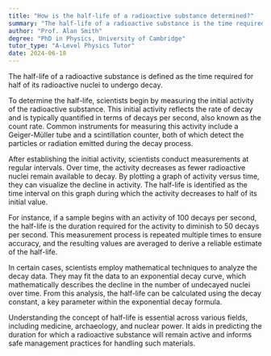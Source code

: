 ```yaml
---
title: "How is the half-life of a radioactive substance determined?"
summary: "The half-life of a radioactive substance is the time required for half of its nuclei to decay, serving as a key measurement in understanding its radioactive properties."
author: "Prof. Alan Smith"
degree: "PhD in Physics, University of Cambridge"
tutor_type: "A-Level Physics Tutor"
date: 2024-06-18
---
```


The half-life of a radioactive substance is defined as the time required for half of its radioactive nuclei to undergo decay.

To determine the half-life, scientists begin by measuring the initial activity of the radioactive substance. This initial activity reflects the rate of decay and is typically quantified in terms of decays per second, also known as the count rate. Common instruments for measuring this activity include a Geiger-Müller tube and a scintillation counter, both of which detect the particles or radiation emitted during the decay process.

After establishing the initial activity, scientists conduct measurements at regular intervals. Over time, the activity decreases as fewer radioactive nuclei remain available to decay. By plotting a graph of activity versus time, they can visualize the decline in activity. The half-life is identified as the time interval on this graph during which the activity decreases to half of its initial value.

For instance, if a sample begins with an activity of $100$ decays per second, the half-life is the duration required for the activity to diminish to $50$ decays per second. This measurement process is repeated multiple times to ensure accuracy, and the resulting values are averaged to derive a reliable estimate of the half-life.

In certain cases, scientists employ mathematical techniques to analyze the decay data. They may fit the data to an exponential decay curve, which mathematically describes the decline in the number of undecayed nuclei over time. From this analysis, the half-life can be calculated using the decay constant, a key parameter within the exponential decay formula.

Understanding the concept of half-life is essential across various fields, including medicine, archaeology, and nuclear power. It aids in predicting the duration for which a radioactive substance will remain active and informs safe management practices for handling such materials.
    